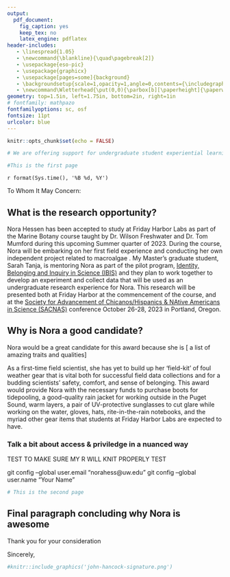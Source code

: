 ```yaml
---
output:
  pdf_document:
    fig_caption: yes
    keep_tex: no
    latex_engine: pdflatex
header-includes:
   - \linespread{1.05}
   - \newcommand{\blankline}{\quad\pagebreak[2]}
   - \usepackage{eso-pic}
   - \usepackage{graphicx}
   - \usepackage[pages=some]{background}
   - \backgroundsetup{scale=1,opacity=1,angle=0,contents={\includegraphics[width=\paperwidth,height=\paperheight]{letterhead-jpg.pdf}}}
   - \newcommand\Wletterhead{\put(0,0){\parbox[b][\paperheight]{\paperwidth}{\vfill\centering \includegraphics[width=\paperwidth,height=\paperheight, keepaspectratio]{w-letterhead-jpg.pdf} \vfill }}}
geometry: top=1.5in, left=1.75in, bottom=2in, right=1in
# fontfamily: mathpazo
fontfamilyoptions: sc, osf
fontsize: 11pt
urlcolor: blue
---
```

```r
knitr::opts_chunk$set(echo = FALSE)

```

```r
# We are offering support for undergraduate student experiential learning opportunities. These experiences could include, but are not limited to, efforts focusing on field work in the Puget Sound Region. Awards will be in the amount of $1000 and will be distributed directly to the student no later than June 01, 2023. Funds could be used at their discretion to support experiential learning opportunities. To apply for funding, faculty should provide a brief summary of the research opportunity including the educational benefit for a student, as well as an explanation of why you feel a given student would be a great candidate for this award. The application should be no longer than two pages and uploaded as a PDF below
```

```r
#This is the first page
```
\AddToShipoutPicture*{\Wletterhead}
\pagenumbering{gobble}

`r format(Sys.time(), '%B %d, %Y')`

\blankline

To Whom It May Concern:

\blankline

## What is the research opportunity?

Nora Hessen has been accepted to study at Friday Harbor Labs as part of the Marine Botany course taught by Dr. Wilson Freshwater and Dr. Tom Mumford during this upcoming Summer quarter of 2023. During the course, Nora will be embarking on her first field experience and conducting her own independent project related to macroalgae . 
My Master's graduate student, Sarah Tanja, is mentoring Nora as part of the pilot program, [Identity, Belonging and Inquiry in Science (IBIS)](https://environment.uw.edu/students/current-students/identity-belonging-and-inquiry-in-science-ibis-program/) and they plan to work together to develop an experiment and collect data that will be used as an undergraduate research experience for Nora. This research will be presented both at Friday Harbor at the commencement of the course, and at the [Society for Advancement of Chicanos/Hispanics & NAtive Americans in Science (SACNAS)](https://www.sacnas.org/conference) conference October 26-28, 2023 in Portland, Oregon.


## Why is Nora a good candidate?

Nora would be a great candidate for this award because she is [ a list of amazing traits and qualities]

As a first-time field scientist, she has yet to build up her 'field-kit' of foul weather gear that is vital both for successful field data collections and for a budding scientists' safety, comfort, and sense of belonging. This award would provide Nora with the necessary funds to purchase boots for tidepooling, a good-quality rain jacket for working outside in the Puget Sound, warm layers, a pair of UV-protective sunglasses to cut glare while working on the water, gloves, hats, rite-in-the-rain notebooks, and the myriad other gear items that students at Friday Harbor Labs are expected to have. 

### Talk a bit about access & priviledge in a nuanced way 

TEST TO MAKE SURE MY R WILL KNIT PROPERLY
TEST

git config --global user.email "norahess@uw.edu"
  git config --global user.name "Your Name"

```r
# This is the second page
```
\pagebreak 
\BgThispage

## Final paragraph concluding why Nora is awesome 

Thank you for your consideration 

Sincerely,

```r
#knitr::include_graphics('john-hancock-signature.png')
```


<!-- Dr. Jacqueline Padilla-Gamiño   -->
<!-- Associate Professor   -->
<!-- School of Aquatic & Fishery Sciences   -->
<!-- E-mail: jpgamino@uw.edu   -->
<!-- URL: https://fish.uw.edu/faculty/jacqueline-padilla-gamino/ -->




